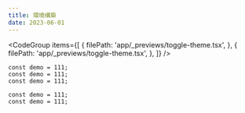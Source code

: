 ```yaml
---
title: 環境構築
date: 2023-06-01
---
```


<Preview>
  <ToggleTheme />
</Preview>

<CodeGroup
  items={[
    {
      filePath: 'app/_previews/toggle-theme.tsx',
    },
    {
      filePath: 'app/_previews/toggle-theme.tsx',
    },
  ]}
/>

```tsx {1, 3} title="xxx.tsx"
const demo = 111;
const demo = 111;
const demo = 111;

const demo = 111;
const demo = 111;
```
